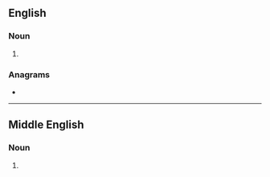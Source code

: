 ==English==

===Noun===
{{head|en|noun plural form}}

# {{plural of|dogge|lang=en}}

===Anagrams===
* {{anagrams|en|a=deggos|sogged}}

----

==Middle English==

===Noun===
{{head|enm|noun plural form}}

# {{plural of|dogge|lang=enm}}